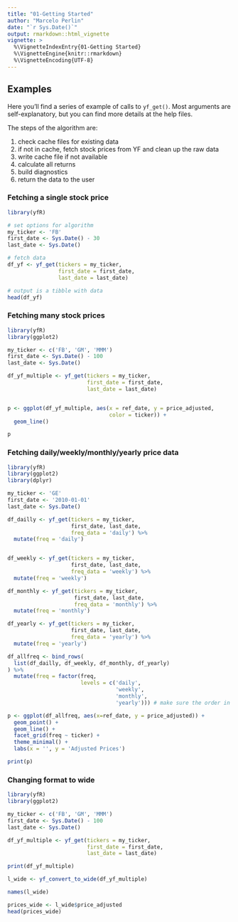 ```yaml
---
title: "01-Getting Started"
author: "Marcelo Perlin"
date: "`r Sys.Date()`"
output: rmarkdown::html_vignette
vignette: >
  %\VignetteIndexEntry{01-Getting Started}
  %\VignetteEngine{knitr::rmarkdown}
  %\VignetteEncoding{UTF-8}
---
```


## Examples

Here you'll find a series of example of calls to `yf_get()`. Most arguments
are self-explanatory, but you can find more details at the help files.

The steps of the algorithm are:

1. check cache files for existing data
2. if not in cache, fetch stock prices from YF and clean up the raw data
3. write cache file if not available
4. calculate all returns
5. build diagnostics
6. return the data to the user

### Fetching a single stock price

```r
library(yfR)

# set options for algorithm
my_ticker <- 'FB'
first_date <- Sys.Date() - 30
last_date <- Sys.Date()

# fetch data
df_yf <- yf_get(tickers = my_ticker, 
                first_date = first_date,
                last_date = last_date)

# output is a tibble with data
head(df_yf)
```


### Fetching many stock prices

```r
library(yfR)
library(ggplot2)

my_ticker <- c('FB', 'GM', 'MMM')
first_date <- Sys.Date() - 100
last_date <- Sys.Date()

df_yf_multiple <- yf_get(tickers = my_ticker, 
                         first_date = first_date,
                         last_date = last_date)


p <- ggplot(df_yf_multiple, aes(x = ref_date, y = price_adjusted,
                                color = ticker)) + 
  geom_line()

p

```


### Fetching daily/weekly/monthly/yearly price data 

```r
library(yfR)
library(ggplot2)
library(dplyr)

my_ticker <- 'GE'
first_date <- '2010-01-01'
last_date <- Sys.Date()

df_dailly <- yf_get(tickers = my_ticker, 
                    first_date, last_date, 
                    freq_data = 'daily') %>%
  mutate(freq = 'daily')


df_weekly <- yf_get(tickers = my_ticker, 
                    first_date, last_date, 
                    freq_data = 'weekly') %>%
  mutate(freq = 'weekly')

df_monthly <- yf_get(tickers = my_ticker, 
                     first_date, last_date, 
                     freq_data = 'monthly') %>%
  mutate(freq = 'monthly')

df_yearly <- yf_get(tickers = my_ticker, 
                    first_date, last_date, 
                    freq_data = 'yearly') %>%
  mutate(freq = 'yearly')

df_allfreq <- bind_rows(
  list(df_dailly, df_weekly, df_monthly, df_yearly)
) %>%
  mutate(freq = factor(freq, 
                       levels = c('daily', 
                                  'weekly',
                                  'monthly',
                                  'yearly'))) # make sure the order in plot is right

p <- ggplot(df_allfreq, aes(x=ref_date, y = price_adjusted)) + 
  geom_point() + 
  geom_line() + 
  facet_grid(freq ~ ticker) + 
  theme_minimal() + 
  labs(x = '', y = 'Adjusted Prices')

print(p)
```


### Changing format to wide

```r
library(yfR)
library(ggplot2)

my_ticker <- c('FB', 'GM', 'MMM')
first_date <- Sys.Date() - 100
last_date <- Sys.Date()

df_yf_multiple <- yf_get(tickers = my_ticker, 
                         first_date = first_date,
                         last_date = last_date)

print(df_yf_multiple)

l_wide <- yf_convert_to_wide(df_yf_multiple)

names(l_wide)

prices_wide <- l_wide$price_adjusted
head(prices_wide)
```
